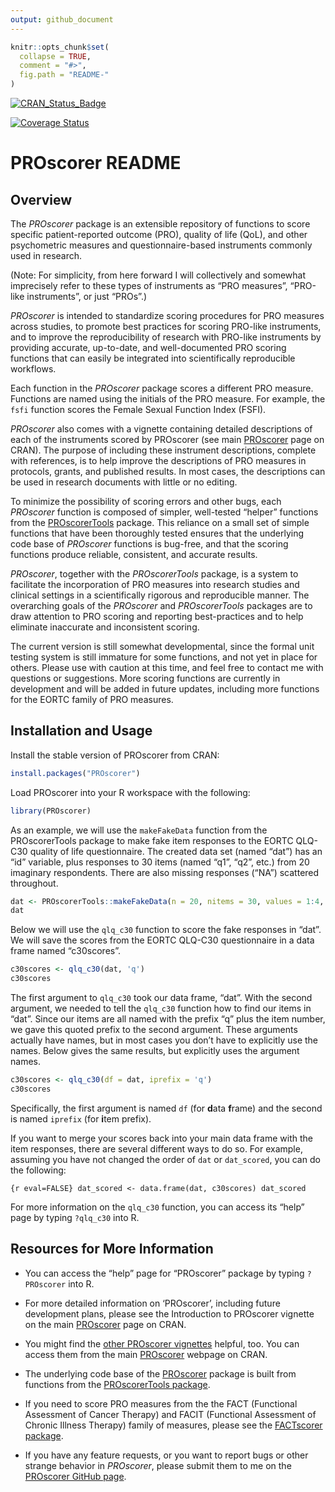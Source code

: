 ```yaml
---
output: github_document
---
```


<!-- README.md is generated from README.Rmd. Please edit that file -->

```r
knitr::opts_chunk$set(
  collapse = TRUE,
  comment = "#>",
  fig.path = "README-"
)
```
[![CRAN_Status_Badge](http://www.r-pkg.org/badges/version/PROscorer)](https://cran.r-project.org/package=PROscorer)

[![Coverage Status](https://img.shields.io/codecov/c/github/raybaser/PROscorer/master.svg)](https://codecov.io/github/raybaser/PROscorer?branch=master)

# PROscorer README

## Overview

The *PROscorer* package is an extensible repository of functions to score 
specific patient-reported outcome (PRO), quality of life (QoL), and other 
psychometric measures and questionnaire-based instruments commonly used in 
research.

(Note: For simplicity, from here forward I will collectively and somewhat
imprecisely refer to these types of instruments as "PRO measures", "PRO-like
instruments", or just "PROs".)

*PROscorer* is intended to standardize scoring procedures for PRO measures 
across studies, to promote best practices for scoring PRO-like instruments, and 
to improve the reproducibility of research with PRO-like instruments by 
providing accurate, up-to-date, and well-documented PRO scoring functions that 
can easily be integrated into scientifically reproducible workflows.

Each function in the *PROscorer* package scores a different PRO measure. 
Functions are named using the initials of the PRO measure.  For example, the 
`fsfi` function scores the Female Sexual Function Index (FSFI).

*PROscorer* also comes with a vignette containing detailed descriptions of each 
of the instruments scored by PROscorer (see main
[PROscorer](https://CRAN.R-project.org/package=PROscorer) page on CRAN). The
purpose of including these instrument descriptions, complete with references, is
to help improve the descriptions of PRO measures in protocols, grants, and
published results.  In most cases, the descriptions can be used in research
documents with little or no editing.

To minimize the possibility of scoring errors and other bugs, each *PROscorer*
function is composed of simpler, well-tested "helper" functions from the
[PROscorerTools](https://CRAN.R-project.org/package=PROscorerTools) package. 
This reliance on a small set of simple functions that have been thoroughly
tested ensures that the underlying code base of *PROscorer* functions is
bug-free, and that the scoring functions produce reliable, consistent, and
accurate results.

*PROscorer*, together with the *PROscorerTools* package, is a system to
facilitate the incorporation of PRO measures into research studies and clinical
settings in a scientifically rigorous and reproducible manner.  The overarching
goals of the *PROscorer* and *PROscorerTools* packages are to draw attention to
PRO scoring and reporting best-practices and to help eliminate inaccurate and
inconsistent scoring.

The current version is still somewhat developmental, since the formal unit 
testing system is still immature for some functions, and not yet in place for
others.  Please use with caution at this time, and feel free to contact me with
questions or suggestions.  More scoring functions are currently in development
and will be added in future updates, including more functions for the EORTC
family of PRO measures.



## Installation and Usage

Install the stable version of PROscorer from CRAN:

```r
install.packages("PROscorer")
```

Load PROscorer into your R workspace with the following:

```r
library(PROscorer)
```

As an example, we will use the `makeFakeData` function from the PROscorerTools
package to make fake item responses to the EORTC QLQ-C30 quality of life
questionnaire. The created data set (named "dat") has an "id" variable, plus
responses to 30 items (named "q1", "q2", etc.) from 20 imaginary respondents. 
There are also missing responses ("NA") scattered throughout.

```r
dat <- PROscorerTools::makeFakeData(n = 20, nitems = 30, values = 1:4, id = TRUE)
dat
```

Below we will use the `qlq_c30` function to score the fake responses in "dat". 
We will save the scores from the EORTC QLQ-C30 questionnaire in a data frame
named "c30scores".

```r
c30scores <- qlq_c30(dat, 'q')
c30scores
```

The first argument to `qlq_c30` took our data frame, "dat".  With the second
argument, we needed to tell the `qlq_c30` function how to find our items in
"dat".  Since our items are all named with the prefix "q" plus the item number,
we gave this quoted prefix to the second argument.  These arguments actually
have names, but in most cases you don't have to explicitly use the names.  Below
gives the same results, but explicitly uses the argument names.

```r
c30scores <- qlq_c30(df = dat, iprefix = 'q')
c30scores
```

Specifically, the first argument is named `df` (for **d**ata **f**rame) and the
second is named `iprefix` (for **i**tem prefix).

If you want to merge your scores back into your main data frame with the item
responses, there are several different ways to do so.  For example, assuming you
have not changed the order of `dat` or `dat_scored`, you can do the following:

```{r eval=FALSE} dat_scored <- data.frame(dat, c30scores) dat_scored ```

For more information on the `qlq_c30` function, you can access its "help" page
by typing `?qlq_c30` into R.



## Resources for More Information

* You can access the "help" page for "PROscorer" package by typing `?PROscorer`
into R.

* For more detailed information on 'PROscorer', including future development 
plans, please see the Introduction to PROscorer vignette on the main
[PROscorer](https://CRAN.R-project.org/package=PROscorer) page on CRAN.

* You might find the [other PROscorer 
vignettes](https://CRAN.R-project.org/package=PROscorer) helpful, too.  You can 
access them from the main
[PROscorer](https://CRAN.R-project.org/package=PROscorer) webpage on CRAN.

* The underlying code base of the
[PROscorer](https://CRAN.R-project.org/package=PROscorer) package is built from
functions from the [PROscorerTools
package](https://CRAN.R-project.org/package=PROscorerTools).

* If you need to score PRO measures from the the FACT (Functional Assessment of
Cancer Therapy) and FACIT (Functional Assessment of Chronic Illness Therapy)
family of measures, please see the [FACTscorer
package](https://CRAN.R-project.org/package=FACTscorer).

* If you have any feature requests, or you want to report bugs or other strange
behavior in *PROscorer*, please submit them to me on the [PROscorer
GitHub page](https://github.com/raybaser/PROscorer/issues).

